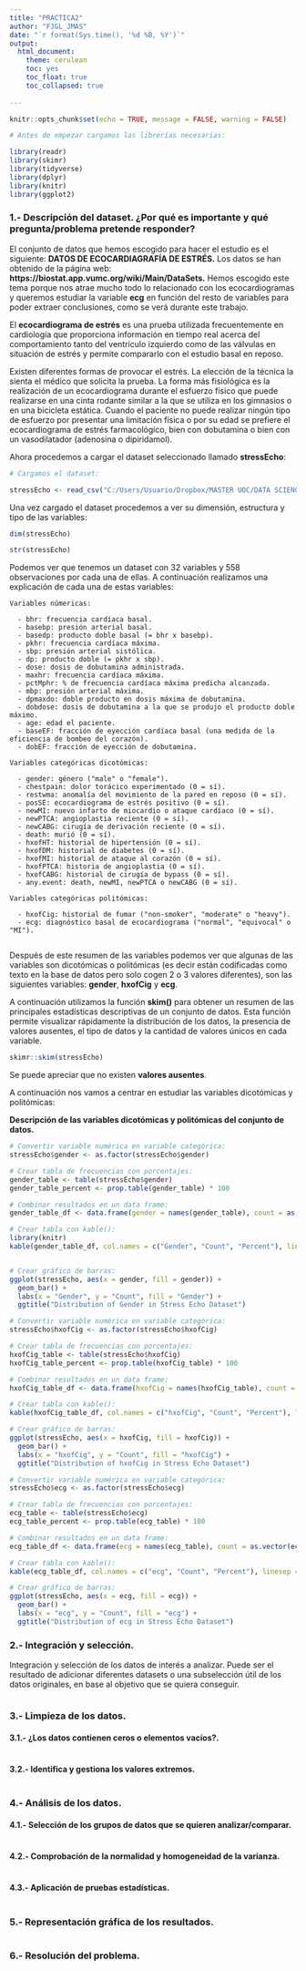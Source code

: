 ```yaml
---
title: "PRACTICA2"
author: "FJGL_JMAS"
date: "`r format(Sys.time(), '%d %B, %Y')`"
output:
  html_document:
    theme: cerulean
    toc: yes
    toc_float: true
    toc_collapsed: true
  
---
```


```r
knitr::opts_chunk$set(echo = TRUE, message = FALSE, warning = FALSE)
```


```r

# Antes de empezar cargamos las librerías necesarias:

library(readr)
library(skimr)
library(tidyverse)
library(dplyr)
library(knitr)
library(ggplot2)

```


### 1.- Descripción del dataset. ¿Por qué es importante y qué pregunta/problema pretende responder?

El conjunto de datos que hemos escogido para hacer el estudio es el siguiente: **DATOS DE ECOCARDIAGRAFÍA DE ESTRÉS.** Los datos se han obtenido de la página web: **https://biostat.app.vumc.org/wiki/Main/DataSets.** 
Hemos escogido este tema porque nos atrae mucho todo lo relacionado con los ecocardiogramas y queremos estudiar la variable **ecg** en función del resto de variables para poder extraer conclusiones, como se verá durante este trabajo.

El **ecocardiograma de estrés** es una prueba utilizada frecuentemente en cardiología que proporciona información en tiempo real acerca del comportamiento tanto del ventrículo izquierdo como de las válvulas en situación de estrés y permite compararlo con el estudio basal en reposo.

Existen diferentes formas de provocar el estrés. La elección de la técnica la sienta el médico que solicita la prueba. La forma más fisiológica es la realización de un ecocardiograma durante el esfuerzo físico que puede realizarse en una cinta rodante similar a la que se utiliza en los gimnasios o en una bicicleta estática. Cuando el paciente no puede realizar ningún tipo de esfuerzo por presentar una limitación física o por su edad se prefiere el ecocardiograma de estrés farmacológico, bien con dobutamina o bien con un vasodilatador (adenosina o dipiridamol).

Ahora procedemos a cargar el dataset seleccionado llamado **stressEcho**:

```r

# Cargamos el dataset:

stressEcho <- read_csv("C:/Users/Usuario/Dropbox/MASTER UOC/DATA SCIENCE/SEMESTRE 1/TIPOLOGIA DATOS/4_PRACTICA 2/PRACTICA 2/dataset/stressEcho.csv")

```

Una vez cargado el dataset procedemos a ver su dimensión, estructura y tipo de las variables:

```r

dim(stressEcho)

str(stressEcho)

```

Podemos ver que tenemos un dataset con 32 variables y 558 observaciones por cada una de ellas. A continuación realizamos una explicación de cada una de estas variables:

    Variables númericas:

      - bhr: frecuencia cardíaca basal.
      - basebp: presión arterial basal.
      - basedp: producto doble basal (= bhr x basebp).
      - pkhr: frecuencia cardíaca máxima.
      - sbp: presión arterial sistólica. 
      - dp: producto doble (= pkhr x sbp). 
      - dose: dosis de dobutamina administrada. 
      - maxhr: frecuencia cardíaca máxima. 
      - pctMphr: % de frecuencia cardíaca máxima predicha alcanzada.
      - mbp: presión arterial máxima. 
      - dpmaxdo: doble producto en dosis máxima de dobutamina.
      - dobdose: dosis de dobutamina a la que se produjo el producto doble máximo. 
      - age: edad el paciente. 
      - baseEF: fracción de eyección cardíaca basal (una medida de la eficiencia de bombeo del corazón). 
      - dobEF: fracción de eyección de dobutamina. 
      
    Variables categóricas dicotómicas:
    
      - gender: género ("male" o "female").
      - chestpain: dolor torácico experimentado (0 = sí). 
      - restwma: anomalía del movimiento de la pared en reposo (0 = sí). 
      - posSE: ecocardiograma de estrés positivo (0 = sí). 
      - newMI: nuevo infarto de miocardio o ataque cardíaco (0 = sí).
      - newPTCA: angioplastia reciente (0 = sí). 
      - newCABG: cirugía de derivación reciente (0 = sí).
      - death: murió (0 = sí). 
      - hxofHT: historial de hipertensión (0 = sí). 
      - hxofDM: historial de diabetes (0 = sí). 
      - hxofMI: historial de ataque al corazón (0 = sí). 
      - hxofPTCA: historia de angioplastia (0 = sí). 
      - hxofCABG: historial de cirugía de bypass (0 = sí). 
      - any.event: death, newMI, newPTCA o newCABG (0 = sí). 
      
    Variables categóricas politómicas:
    
      - hxofCig: historial de fumar ("non-smoker", "moderate" o "heavy").    
      - ecg: diagnóstico basal de ecocardiograma ("normal", "equivocal" o "MI").
      
Después de este resumen de las variables podemos ver que algunas de las variables son dicotómicas o politómicas (es decir están codificadas como texto en la base de datos pero solo cogen 2 o 3 valores diferentes), son las siguientes variables: **gender**, **hxofCig** y **ecg**.

A continuación utilizamos la función **skim()** para obtener un resumen de las principales estadísticas descriptivas de un conjunto de datos. Esta función permite visualizar rápidamente la distribución de los datos, la presencia de valores ausentes, el tipo de datos y la cantidad de valores únicos en cada variable.

```r

skimr::skim(stressEcho)

```

Se puede apreciar que no existen **valores ausentes**.

A continuación nos vamos a centrar en estudiar las variables dicotómicas y politómicas:


**Descripción de las variables dicotómicas y politómicas del conjunto de datos.**  

```r

# Convertir variable numérica en variable categórica:
stressEcho$gender <- as.factor(stressEcho$gender)

# Crear tabla de frecuencias con porcentajes:
gender_table <- table(stressEcho$gender)
gender_table_percent <- prop.table(gender_table) * 100

# Combinar resultados en un data frame:
gender_table_df <- data.frame(gender = names(gender_table), count = as.vector(gender_table), percent = as.vector(gender_table_percent))

# Crear tabla con kable():
library(knitr)
kable(gender_table_df, col.names = c("Gender", "Count", "Percent"), linesep = "solid")


# Crear gráfico de barras:
ggplot(stressEcho, aes(x = gender, fill = gender)) +
  geom_bar() +
  labs(x = "Gender", y = "Count", fill = "Gender") +
  ggtitle("Distribution of Gender in Stress Echo Dataset")

```



```r

# Convertir variable numérica en variable categórica:
stressEcho$hxofCig <- as.factor(stressEcho$hxofCig)

# Crear tabla de frecuencias con porcentajes:
hxofCig_table <- table(stressEcho$hxofCig)
hxofCig_table_percent <- prop.table(hxofCig_table) * 100

# Combinar resultados en un data frame:
hxofCig_table_df <- data.frame(hxofCig = names(hxofCig_table), count = as.vector(hxofCig_table), percent = as.vector(hxofCig_table_percent))

# Crear tabla con kable():
kable(hxofCig_table_df, col.names = c("hxofCig", "Count", "Percent"), linesep = "solid")

# Crear gráfico de barras:
ggplot(stressEcho, aes(x = hxofCig, fill = hxofCig)) +
  geom_bar() +
  labs(x = "hxofCig", y = "Count", fill = "hxofCig") +
  ggtitle("Distribution of hxofCig in Stress Echo Dataset")

```



```r

# Convertir variable numérica en variable categórica:
stressEcho$ecg <- as.factor(stressEcho$ecg)

# Crear tabla de frecuencias con porcentajes:
ecg_table <- table(stressEcho$ecg)
ecg_table_percent <- prop.table(ecg_table) * 100

# Combinar resultados en un data frame:
ecg_table_df <- data.frame(ecg = names(ecg_table), count = as.vector(ecg_table), percent = as.vector(ecg_table_percent))

# Crear tabla con kable():
kable(ecg_table_df, col.names = c("ecg", "Count", "Percent"), linesep = "solid")

# Crear gráfico de barras:
ggplot(stressEcho, aes(x = ecg, fill = ecg)) +
  geom_bar() +
  labs(x = "ecg", y = "Count", fill = "ecg") +
  ggtitle("Distribution of ecg in Stress Echo Dataset")

```


### 2.- Integración y selección.

Integración y selección de los datos de interés a analizar. Puede ser el resultado de adicionar diferentes datasets o una subselección útil de los datos originales, en base al objetivo que se quiera conseguir.



```r



```


### 3.- Limpieza de los datos.

#### 3.1.- ¿Los datos contienen ceros o elementos vacíos?.


```r



```


#### 3.2.- Identifica y gestiona los valores extremos.


```r



```


### 4.- Análisis de los datos.

#### 4.1.- Selección de los grupos de datos que se quieren analizar/comparar.


```r



```


#### 4.2.- Comprobación de la normalidad y homogeneidad de la varianza.


```r



```


#### 4.3.- Aplicación de pruebas estadísticas.


```r



```


### 5.- Representación gráfica de los resultados.


```r



```


### 6.- Resolución del problema.


```r



```










